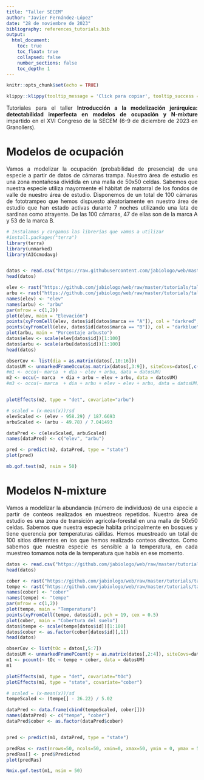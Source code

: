 ```yaml
---
title: "Taller SECEM"
author: "Javier Fernández-López"
date: "28 de noviembre de 2023"
bibliography: references_tutorials.bib
output: 
  html_document:
    toc: true
    toc_float: true
    collapsed: false
    number_sections: false
    toc_depth: 1
---
```


<style>
body {
text-align: justify}
</style>

```r
knitr::opts_chunk$set(echo = TRUE)
```
```r
klippy::klippy(tooltip_message = 'Click para copiar', tooltip_success = 'Hecho!',position = c('top', 'right'))
```
 
 Tutoriales para el taller **Introducción a la modelización jerárquica: detectabilidad imperfecta en modelos de ocupación y N-mixture** impartido en el XVI Congreso de la SECEM (6-9 de diciembre de 2023 en Granollers).
 
# Modelos de ocupación

Vamos a modelizar la ocupación (probabilidad de presencia) de una especie a partir de datos de cámaras trampa. Nuestro área de estudio es una zona montañosa dividida en una malla de 50x50 celdas. Sabemos que nuestra especie utiliza mayormente el hábitat de matorral de los fondos de valle de nuestro área de estudio. Disponemos de un total de 100 cámaras de fototrampeo que hemos dispuesto aleatoriamente en nuestro área de estudio que han estado activas durante 7 noches utilizando una lata de sardinas como atrayente. De las 100 cámaras, 47 de ellas son de la marca A y 53 de la marca B.


```r
# Instalamos y cargamos las librerías que vamos a utilizar
#install.packages("terra")
library(terra)
library(unmarked)
library(AICcmodavg)


datos <- read.csv("https://raw.githubusercontent.com/jabiologo/web/master/tutorials/tallerSECEM_files/occuDatos.csv")
head(datos)
```

```r
elev <- rast("https://github.com/jabiologo/web/raw/master/tutorials/tallerSECEM_files/elev.tif")
arbu <- rast("https://github.com/jabiologo/web/raw/master/tutorials/tallerSECEM_files/arbu.tif")
names(elev) <- "elev"
names(arbu) <- "arbu"
par(mfrow = c(1,2))
plot(elev, main = "Elevación")
points(xyFromCell(elev, datos$id[datos$marca == "A"]), col = "darkred", pch = 19)
points(xyFromCell(elev, datos$id[datos$marca == "B"]), col = "darkblue", pch = 19)
plot(arbu, main = "Porcentaje arbusto")
datos$elev <- scale(elev[datos$id])[1:100]
datos$arbu <- scale(arbu[datos$id])[1:100]
head(datos)
```

```r
obserCov <- list(dia = as.matrix(datos[,10:16]))
datosUM <- unmarkedFrameOccu(as.matrix(datos[,3:9]), siteCovs=datos[,c(2,17,18)], obsCovs=obserCov)
#m1 <- occu(~ marca  + dia ~ elev + arbu, data = datosUM)
m2 <- occu(~ marca  + dia + arbu ~ elev + arbu, data = datosUM)
#m3 <- occu(~ marca  + dia + arbu + elev ~ elev + arbu, data = datosUM)


plotEffects(m2, type = "det", covariate="arbu")

# scaled = (x-mean(x))/sd
elevScaled <- (elev - 958.29) / 187.6693
arbuScaled <- (arbu - 49.78) / 7.041493

dataPred <- c(elevScaled, arbuScaled)
names(dataPred) <- c("elev", "arbu")

pred <- predict(m2, dataPred, type = "state")
plot(pred)

mb.gof.test(m2, nsim = 50)
```

# Modelos N-mixture

Vamos a modelizar la abundancia (número de individuos) de una especie a partir de conteos realizados en muestreos repetidos. Nuestro área de estudio es una zona de transición agrícola-forestal en una malla de 50x50 celdas. Sabemos que nuestra especie habita principalmente en bosques y tiene querencia por temperaturas cálidas. Hemos muestreado un total de 100 sitios diferentes en los que hemos realizado conteos directos. Como sabemos que nuestra especie es sensible a la temperatura, en cada muestreo tomamos nota de la temperatura que había en ese momento.

```r

datos <- read.csv("https://github.com/jabiologo/web/raw/master/tutorials/tallerSECEM_files/nmixDatos.csv")
head(datos)

cober <- rast("https://github.com/jabiologo/web/raw/master/tutorials/tallerSECEM_files/cober.tif")
tempe <- rast("https://github.com/jabiologo/web/raw/master/tutorials/tallerSECEM_files/tempe.tif")
names(cober) <- "cober"
names(tempe) <- "tempe"
par(mfrow = c(1,2))
plot(tempe, main = "Temperatura")
points(xyFromCell(tempe, datos$id), pch = 19, cex = 0.5)
plot(cober, main = "Cobertura del suelo")
datos$tempe <- scale(tempe[datos$id])[1:100]
datos$cober <- as.factor(cober[datos$id][,1])
head(datos)

obserCov <- list(tOc = datos[,5:7])
datosUM <- unmarkedFramePCount(y = as.matrix(datos[,2:4]), siteCovs=datos[,8:9], obsCovs=obserCov)
m1 <- pcount(~ tOc ~ tempe + cober, data = datosUM)
m1

plotEffects(m1, type = "det", covariate="tOc")
plotEffects(m1, type = "state", covariate="cober")

# scaled = (x-mean(x))/sd
tempeScaled <- (tempe[] - 26.22) / 5.02

dataPred <- data.frame(cbind(tempeScaled, cober[]))
names(dataPred) <- c("tempe", "cober")
dataPred$cober <- as.factor(dataPred$cober)


pred <- predict(m1, dataPred, type = "state")

predRas <- rast(nrows=50, ncols=50, xmin=0, xmax=50, ymin = 0, ymax = 50)
predRas[] <- pred$Predicted
plot(predRas)

Nmix.gof.test(m1, nsim = 50)

```


